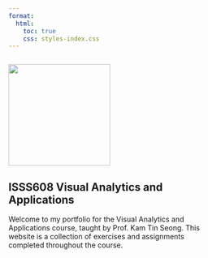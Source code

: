 ```yaml
---
format:
  html:
    toc: true
    css: styles-index.css
---
```


::: {#index-page}
::: whitebox
::: {style="padding-left: 0px; padding-right: 100px; display: inline-block;"}
::: {style="text-align: left;"}
![](images/spacebunny.svg){style="align: left;" width="200"}
:::

::: {style="text-align: left;"}
# ISSS608 Visual Analytics and Applications

Welcome to my portfolio for the Visual Analytics and Applications course, taught by Prof. Kam Tin Seong. This website is a collection of exercises and assignments completed throughout the course.
:::
:::
:::
:::
